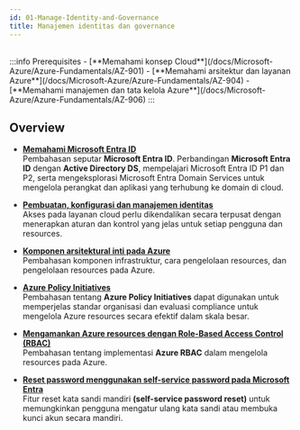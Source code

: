 ```yaml
---
id: 01-Manage-Identity-and-Governance
title: Manajemen identitas dan governance
---
```


<br/>
:::info Prerequisites
- [**Memahami konsep Cloud**](/docs/Microsoft-Azure/Azure-Fundamentals/AZ-901)
- [**Memahami arsitektur dan layanan Azure**](/docs/Microsoft-Azure/Azure-Fundamentals/AZ-904)
- [**Memahami manajemen dan tata kelola Azure**](/docs/Microsoft-Azure/Azure-Fundamentals/AZ-906)
:::

## Overview

* [**Memahami Microsoft Entra ID**](/docs/Microsoft-Azure/Microsoft-Azure-Administrator/Manage-Identity-and-Governance/AZ-1041)<br />
Pembahasan seputar **Microsoft Entra ID**. Perbandingan **Microsoft Entra ID** dengan **Active Directory DS**, mempelajari Microsoft Entra ID P1 dan P2, 
serta mengeksplorasi Microsoft Entra Domain Services untuk mengelola perangkat dan aplikasi yang terhubung ke domain di cloud.

* [**Pembuatan, konfigurasi dan manajemen identitas**](/docs/Microsoft-Azure/Microsoft-Azure-Administrator/Manage-Identity-and-Governance/AZ-1042)<br />
Akses pada layanan cloud perlu dikendalikan secara terpusat dengan menerapkan aturan dan kontrol yang jelas untuk setiap pengguna dan resources. 

* [**Komponen arsitektural inti pada Azure**](/docs/Microsoft-Azure/Microsoft-Azure-Administrator/Manage-Identity-and-Governance/AZ-1043)<br />
Pembahasan komponen  infrastruktur, cara pengelolaan resources, dan pengelolaan resources pada Azure.

* [**Azure Policy Initiatives**](/docs/Microsoft-Azure/Microsoft-Azure-Administrator/Manage-Identity-and-Governance/AZ-1044)<br />
Pembahasan tentang **Azure Policy Initiatives** dapat digunakan untuk memperjelas standar organisasi dan
evaluasi compliance untuk mengelola Azure resources secara efektif dalam skala besar.

* [**Mengamankan Azure resources dengan Role-Based Access Control (RBAC)**](/docs/Microsoft-Azure/Microsoft-Azure-Administrator/Manage-Identity-and-Governance/AZ-1045)<br />
Pembahasan tentang implementasi **Azure RBAC** dalam mengelola resources pada Azure.

* [**Reset password menggunakan self-service password pada Microsoft Entra**](/docs/Microsoft-Azure/Microsoft-Azure-Administrator/Manage-Identity-and-Governance/AZ-1046)<br />
Fitur reset kata sandi mandiri **(self-service password reset)** untuk memungkinkan pengguna mengatur ulang kata sandi atau membuka kunci akun secara mandiri.

